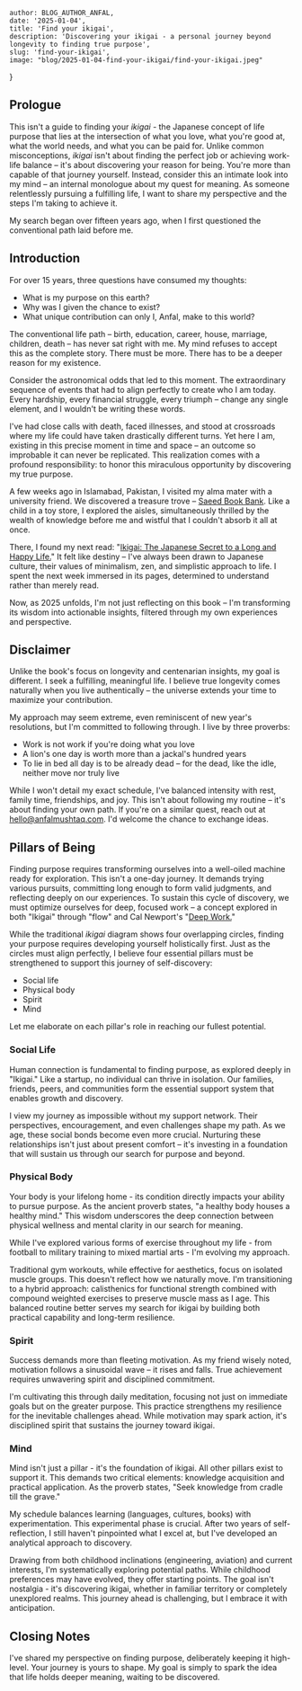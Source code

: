 
    author: BLOG_AUTHOR_ANFAL,
    date: '2025-01-04',
    title: 'Find your ikigai',
    description: 'Discovering your ikigai - a personal journey beyond longevity to finding true purpose',
    slug: 'find-your-ikigai',
    image: "blog/2025-01-04-find-your-ikigai/find-your-ikigai.jpeg"
}


<BlogImage src="blog/2025-01-04-find-your-ikigai/find-your-ikigai.jpeg" alt="Ikigai diagram" />

## Prologue

This isn't a guide to finding your *ikigai* - the Japanese concept of life purpose that lies at the intersection of what you love, what you're good at, what the world needs, and what you can be paid for. Unlike common misconceptions, *ikigai* isn't about finding the perfect job or achieving work-life balance – it's about discovering your reason for being. You're more than capable of that journey yourself.
Instead, consider this an intimate look into my mind – an internal monologue about my quest for meaning.
As someone relentlessly pursuing a fulfilling life, I want to share my perspective and the steps I'm taking to achieve it.

My search began over fifteen years ago, when I first questioned the conventional path laid before me.

## Introduction

For over 15 years, three questions have consumed my thoughts:

- What is my purpose on this earth?
- Why was I given the chance to exist?
- What unique contribution can only I, Anfal, make to this world?

The conventional life path – birth, education, career, house, marriage, children, death – has never sat right with me.
My mind refuses to accept this as the complete story. There must be more. There has to be a deeper reason for my existence.

Consider the astronomical odds that led to this moment. The extraordinary sequence of events that had to align perfectly to create who I am today.
Every hardship, every financial struggle, every triumph – change any single element, and I wouldn't be writing these words.

I've had close calls with death, faced illnesses, and stood at crossroads where my life could have taken drastically different turns.
Yet here I am, existing in this precise moment in time and space – an outcome so improbable it can never be replicated.
This realization comes with a profound responsibility: to honor this miraculous opportunity by discovering my true purpose.

A few weeks ago in Islamabad, Pakistan, I visited my alma mater with a university friend.
We discovered a treasure trove – <a href="http://saeedbookbank.com/" target="_blank">Saeed Book Bank</a>.
Like a child in a toy store, I explored the aisles, simultaneously thrilled by the wealth of knowledge before me and wistful that I couldn't absorb it all at once.

There, I found my next read: "<a href="https://www.amazon.ca/Ikigai-Japanese-Secret-Long-Happy/dp/0143130722" target="_blank">Ikigai: The Japanese Secret to a Long and Happy Life.</a>"
It felt like destiny – I've always been drawn to Japanese culture, their values of minimalism, zen, and simplistic approach to life.
I spent the next week immersed in its pages, determined to understand rather than merely read.

Now, as 2025 unfolds, I'm not just reflecting on this book – I'm transforming its wisdom into actionable insights, filtered through my own experiences and perspective.

## Disclaimer

Unlike the book's focus on longevity and centenarian insights, my goal is different. I seek a fulfilling, meaningful life.
I believe true longevity comes naturally when you live authentically – the universe extends your time to maximize your contribution.

My approach may seem extreme, even reminiscent of new year's resolutions, but I'm committed to following through. I live by three proverbs:

- Work is not work if you're doing what you love
- A lion's one day is worth more than a jackal's hundred years
- To lie in bed all day is to be already dead – for the dead, like the idle, neither move nor truly live

While I won't detail my exact schedule, I've balanced intensity with rest, family time, friendships, and joy.
This isn't about following my routine – it's about finding your own path.
If you're on a similar quest, reach out at hello@anfalmushtaq.com. I'd welcome the chance to exchange ideas.

## Pillars of Being

Finding purpose requires transforming ourselves into a well-oiled machine ready for exploration. This isn't a one-day journey.
It demands trying various pursuits, committing long enough to form valid judgments, and reflecting deeply on our experiences.
To sustain this cycle of discovery, we must optimize ourselves for deep, focused work – a concept explored in both "Ikigai" through "flow" and Cal Newport's "<a href="https://www.amazon.ca/Deep-Work-Focused-Success-Distracted/dp/1455586692" target="_blank">Deep Work.</a>"

While the traditional *ikigai* diagram <BlogImage src="blog/2025-01-04-find-your-ikigai/find-your-ikigai.jpeg" alt="Ikigai diagram" /> shows four overlapping circles, finding your purpose requires developing yourself holistically first.
Just as the circles must align perfectly, I believe four essential pillars must be strengthened to support this journey of self-discovery:

- Social life
- Physical body
- Spirit
- Mind

Let me elaborate on each pillar's role in reaching our fullest potential.

### Social Life

Human connection is fundamental to finding purpose, as explored deeply in "Ikigai." Like a startup, no individual can thrive in isolation.
Our families, friends, peers, and communities form the essential support system that enables growth and discovery.

I view my journey as impossible without my support network. Their perspectives, encouragement, and even challenges shape my path.
As we age, these social bonds become even more crucial. Nurturing these relationships isn't just about present comfort – it's investing in a foundation that will sustain us through our search for purpose and beyond.

### Physical Body

Your body is your lifelong home - its condition directly impacts your ability to pursue purpose.
As the ancient proverb states, "a healthy body houses a healthy mind." This wisdom underscores the deep connection between physical wellness and mental clarity in our search for meaning.

While I've explored various forms of exercise throughout my life - from football to military training to mixed martial arts - I'm evolving my approach.

Traditional gym workouts, while effective for aesthetics, focus on isolated muscle groups.
This doesn't reflect how we naturally move. I'm transitioning to a hybrid approach: calisthenics for functional strength combined with compound weighted exercises to preserve muscle mass as I age.
This balanced routine better serves my search for ikigai by building both practical capability and long-term resilience.

### Spirit

Success demands more than fleeting motivation. As my friend wisely noted, motivation follows a sinusoidal wave – it rises and falls.
True achievement requires unwavering spirit and disciplined commitment.

I'm cultivating this through daily meditation, focusing not just on immediate goals but on the greater purpose.
This practice strengthens my resilience for the inevitable challenges ahead.
While motivation may spark action, it's disciplined spirit that sustains the journey toward ikigai.

### Mind

Mind isn't just a pillar - it's the foundation of ikigai. All other pillars exist to support it.
This demands two critical elements: knowledge acquisition and practical application. As the proverb states, "Seek knowledge from cradle till the grave."

My schedule balances learning (languages, cultures, books) with experimentation. This experimental phase is crucial.
After two years of self-reflection, I still haven't pinpointed what I excel at, but I've developed an analytical approach to discovery.

Drawing from both childhood inclinations (engineering, aviation) and current interests, I'm systematically exploring potential paths.
While childhood preferences may have evolved, they offer starting points. The goal isn't nostalgia - it's discovering ikigai, whether in familiar territory or completely unexplored realms.
This journey ahead is challenging, but I embrace it with anticipation.

## Closing Notes

I've shared my perspective on finding purpose, deliberately keeping it high-level. Your journey is yours to shape.
My goal is simply to spark the idea that life holds deeper meaning, waiting to be discovered.

<BlogImage src="blog/2025-01-04-find-your-ikigai/find-your-ikigai-words.jpeg" alt="Find your Ikigai" />
